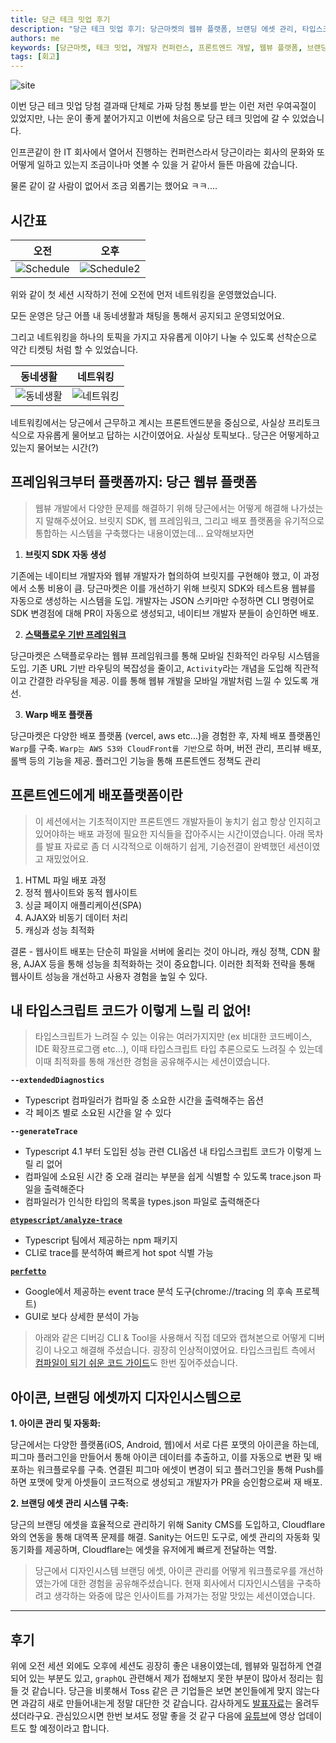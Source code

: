 ```yaml
---
title: 당근 테크 밋업 후기
description: "당근 테크 밋업 후기: 당근마켓의 웹뷰 플랫폼, 브랜딩 에셋 관리, 타입스크립트 최적화 등 최신 기술과 경험을 공유한 컨퍼런스 리뷰"
authors: me
keywords: [당근마켓, 테크 밋업, 개발자 컨퍼런스, 프론트엔드 개발, 웹뷰 플랫폼, 브랜딩 에셋, 디자인 시스템, 타입스크립트 성능 최적화, 배포 플랫폼, IT 컨퍼런스 후기]
tags: [회고]
---
```


![site](https://i.ibb.co/dWBGb5S/Kakao-Talk-Photo-2024-10-11-02-53-17.jpg)

이번 당근 테크 밋업 당첨 결과때 단체로 가짜 당첨 통보를 받는 이런 저런 우여곡절이 있었지만, 나는 운이 좋게 붙어가지고 이번에 처음으로 당근 테크 밋업에 갈 수 있었습니다.

인프콘같이 한 IT 회사에서 열어서 진행하는 컨퍼런스라서 당근이라는 회사의 문화와 또 어떻게 일하고 있는지 조금이나마 엿볼 수 있을 거 같아서 들뜬 마음에 갔습니다.

물론 같이 갈 사람이 없어서 조금 외롭기는 했어요 ㅋㅋ....

## 시간표

|                        오전                        |                        오후                         |
| :------------------------------------------------: | :-------------------------------------------------: |
| ![Schedule](https://i.ibb.co/4Y9jgdv/IMG-8726.jpg) | ![Schedule2](https://i.ibb.co/ccF6cXB/IMG-8727.jpg) |

위와 같이 첫 세션 시작하기 전에 오전에 먼저 네트워킹을 운영했었습니다.

모든 운영은 당근 어플 내 동네생활과 채팅을 통해서 공지되고 운영되었어요.

그리고 네트워킹을 하나의 토픽을 가지고 자유롭게 이야기 나눌 수 있도록 선착순으로 약간 티켓팅 처럼 할 수 있었습니다.

|                            동네생활                            |                      네트워킹                      |
| :------------------------------------------------------------: | :------------------------------------------------: |
| ![동네생활](https://i.ibb.co/BNgnjDL/IMG-4-F017-ACA4709-1.jpg) | ![네트워킹](https://i.ibb.co/HGGR3FH/IMG-8735.png) |

네트워킹에서는 당근에서 근무하고 계시는 프론트엔드분을 중심으로, 사실상 프리토크 식으로 자유롭게 물어보고 답하는 시간이였어요. 사실상 토픽보다.. 당근은 어떻게하고 있는지 물어보는 시간(?)

## 프레임워크부터 플랫폼까지: 당근 웹뷰 플랫폼

> 웹뷰 개발에서 다양한 문제를 해결하기 위해 당근에서는 어떻게 해결해 나가셨는지 말해주셨어요. 브릿지 SDK, 웹 프레임워크, 그리고 배포 플랫폼을 유기적으로 통합하는 시스템을 구축했다는 내용이였는데... 요약해보자면

1. **브릿지 SDK 자동 생성**

기존에는 네이티브 개발자와 웹뷰 개발자가 협의하여 브릿지를 구현해야 했고, 이 과정에서 소통 비용이 큼.
당근마켓은 이를 개선하기 위해 브릿지 SDK와 테스트용 웹뷰를 자동으로 생성하는 시스템을 도입.
개발자는 JSON 스키마만 수정하면 CLI 명령어로 SDK 변경점에 대해 PR이 자동으로 생성되고, 네이티브 개발자 분들이 승인하면 배포.

2. **[스택플로우 기반 프레임워크](https://stackflow.so/)**

당근마켓은 스택플로우라는 웹뷰 프레임워크를 통해 모바일 친화적인 라우팅 시스템을 도입.
기존 URL 기반 라우팅의 복잡성을 줄이고, `Activity`라는 개념을 도입해 직관적이고 간결한 라우팅을 제공.
이를 통해 웹뷰 개발을 모바일 개발처럼 느낄 수 있도록 개선.

3. **Warp 배포 플랫폼**

당근마켓은 다양한 배포 플랫폼 (vercel, aws etc...)을 경험한 후, 자체 배포 플랫폼인 `Warp`를 구축.
`Warp는 AWS S3와 CloudFront를 기반`으로 하며, 버전 관리, 프리뷰 배포, 롤백 등의 기능을 제공.
플러그인 기능을 통해 프론트엔드 정책도 관리

## 프론트엔드에게 배포플랫폼이란

> 이 세션에서는 기초적이지만 프론트엔드 개발자들이 놓치기 쉽고 항상 인지히고 있어야하는 배포 과정에 필요한 지식들을 잡아주시는 시간이였습니다.
> 아래 목차를 발표 자료로 좀 더 시각적으로 이해하기 쉽게, 기승전결이 완벽했던 세션이였고 재밌었어요.

1. HTML 파일 배포 과정
2. 정적 웹사이트와 동적 웹사이트
3. 싱글 페이지 애플리케이션(SPA)
4. AJAX와 비동기 데이터 처리
5. 캐싱과 성능 최적화

결론 - 웹사이트 배포는 단순히 파일을 서버에 올리는 것이 아니라, 캐싱 정책, CDN 활용, AJAX 등을 통해 성능을 최적화하는 것이 중요합니다. 이러한 최적화 전략을 통해 웹사이트 성능을 개선하고 사용자 경험을 높일 수 있다.

## 내 타입스크립트 코드가 이렇게 느릴 리 없어!

> 타입스크립트가 느려질 수 있는 이유는 여러가지지만 (ex 비대한 코드베이스, IDE 확장프로그램 etc...), 이때 타입스크립트 타입 추론으로도 느려질 수 있는데 이때 최적화를 통해 개선한 경험을 공유해주시는 세션이였습니다.

**`--extendedDiagnostics`**

- Typescript 컴파일러가 컴파일 중 소요한 시간을 출력해주는 옵션
- 각 페이즈 별로 소요된 시간을 알 수 있다

**`--generateTrace`**

- Typescript 4.1 부터 도입된 성능 관련 CLI옵션 내 타입스크립트 코드가 이렇게 느릴 리 없어
- 컴파일에 소요된 시간 중 오래 걸리는 부분을 쉽게 식별할 수 있도록 trace.json 파일을 출력해준다
- 컴파일러가 인식한 타입의 목록을 types.json 파일로 출력해준다

**[`@typescript/analyze-trace`](https://www.npmjs.com/package/@typescript/analyze-trace)**

- Typescript 팀에서 제공하는 npm 패키지
- CLI로 trace를 분석하여 빠르게 hot spot 식별 가능

**[`perfetto`](https://ui.perfetto.dev/)**

- Google에서 제공하는 event trace 분석 도구(chrome://tracing 의 후속 프로젝트)
- GUI로 보다 상세한 분석이 가능

> 아래와 같은 디버깅 CLI & Tool을 사용해서 직접 데모와 캡쳐본으로 어떻게 디버깅이 나오고 해결해 주셨습니다. 굉장히 인상적이였어요. 타입스크립트 측에서 [컴파일이 되기 쉬운 코드 가이드](https://github.com/microsoft/TypeScript/wiki/Performance)도 한번 짚어주셨습니다.

## 아이콘, 브랜딩 에셋까지 디자인시스템으로

**1. 아이콘 관리 및 자동화:**

당근에서는 다양한 플랫폼(iOS, Android, 웹)에서 서로 다른 포맷의 아이콘을 하는데, 피그마 플러그인을 만들어서 통해 아이콘 데이터를 추출하고, 이를 자동으로 변환 및 배포하는 워크플로우를 구축.
연결된 피그마 에셋이 변경이 되고 플러그인을 통해 Push를 하면 포맷에 맞게 아셋들이 코드적으로 생성되고 개발자가 PR을 승인함으로써 재 배포.

**2. 브랜딩 에셋 관리 시스템 구축:**

당근의 브랜딩 에셋을 효율적으로 관리하기 위해 Sanity CMS를 도입하고, Cloudflare와의 연동을 통해 대역폭 문제를 해결.
Sanity는 어드민 도구로, 에셋 관리의 자동화 및 동기화를 제공하며, Cloudflare는 에셋을 유저에게 빠르게 전달하는 역할.

> 당근에서 디자인시스템 브랜딩 에셋, 아이콘 관리를 어떻게 워크플로우를 개선하였는가에 대한 경험을 공유해주셨습니다.
> 현재 회사에서 디자인시스템을 구축하려고 생각하는 와중에 많은 인사이트를 가져가는 정말 맛있는 세션이였습니다.

---

## 후기

위에 오전 세션 외에도 오후에 세션도 굉장히 좋은 내용이였는데, 웹뷰와 밀접하게 연결되어 있는 부분도 있고, `graphQL` 관련해서 제가 접해보지 못한 부분이 많아서 정리는 힘들 것 같습니다.
당근을 비롯해서 Toss 같은 큰 기업들은 보면 본인들에게 맞지 않는다면 과감히 새로 만들어내는게 정말 대단한 것 같습니다.
감사하게도 [발표자료](https://daangn.notion.site/Frontend-b021b31d174946ffa06ee280d7b8886e)는 올려두셨더라구요. 관심있으시면 한번 보셔도 정말 좋을 것 같구 다음에 [유튜브](https://www.youtube.com/@daangntech)에 영상 업데이트도 할 예정이라고 합니다.
